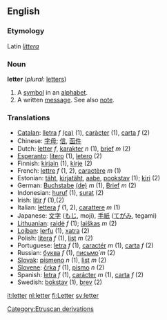 ==English==

===Etymology===
Latin ''[[littera]]''

===Noun===
'''letter'''  (''plural:'' [[letters]])
# A [[symbol]] in an [[alphabet]].
# A written [[message]]. See also [[note]].

===Translations===
*[[Catalan]]: [[lletra]] ''f'' [[:ca:lletra|(ca)]] (1), [[caràcter]] (1), [[carta]] ''f'' (2)
*Chinese: [[字母]]; [[信]], [[函件]]
*Dutch: [[letter]] ''f'', [[karakter]] ''n'' (1), [[brief]] ''m'' (2)
*[[Esperanto]]: [[litero]] (1), [[letero]] (2)
*Finnish: [[kirjain]] (1), [[kirje]] (2)
*French: [[lettre]] ''f'' (1, 2), [[caractère]] ''m'' (1)
*Estonian: [[täht]], [[kirjatäht]], [[aabe]], [[pookstav]] (1); [[kiri]] (2)
*German: [[Buchstabe]] [[:de:Buchstabe|(de)]] ''m'' (1), [[Brief]] ''m'' (2)
*Indonesian: [[huruf]] (1), [[surat]] (2)
*Irish: [[litir]] ''f'' (1),(2)
*Italian: [[lettera]] ''f'' (1, 2), [[carattere]] ''m'' (1)
*Japanese: [[文字]] ([[もじ]], moji), [[手紙]] ([[てがみ]], tegami)
*[[Lithuanian]]: [[raidė]] ''f'' (1); [[laiškas]] ''m'' (2)
*[[Lojban]]: [[lerfu]] (1), [[xatra]] (2)
*Polish: [[litera]] ''f'' (1), [[list]] ''m'' (2)
*Portuguese: [[letra]] ''f'' (1), [[caractér]] ''m'' (1), [[carta]] ''f'' (2)
*Russian: [[буква]] ''f'' (1), [[письмо|письмо́]] ''m'' (2)
*[[Slovak]]: [[písmeno]] ''n'' (1), [[list]] ''m'' (2)
*[[Slovene]]: [[črka]] ''f'' (1), [[pismo]] ''n'' (2)
*Spanish: [[letra]] ''f'' (1), [[carácter]] ''m'' (1), [[carta]] ''f'' (2)
*Swedish: [[bokstav]] (1), [[brev]] (2)

[[Category:Etruscan derivations]]

[[it:letter]]
[[nl:letter]]
[[fi:Letter]]
[[sv:letter]]